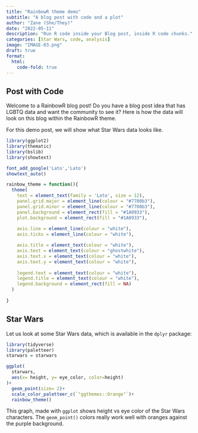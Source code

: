 ```yaml
---
title: "RainbowR theme demo"
subtitle: "A blog post with code and a plot"
author: "Zane (She/They)"
date: "2022-05-11"
description: "Run R code inside your Blog post, inside R code chunks."
categories: [Star Wars, code, analysis]
image: "IMAGE-03.png"
draft: true
format: 
  html:
    code-fold: true
---
```


## Post with Code

Welcome to a RainbowR blog post! Do you have a blog post idea that has LGBTQ data and want the community to see it? Here is how the data will look on this blog within the RainbowR theme.

For this demo post, we will show what Star Wars data looks like.

```r
library(ggplot2)
library(thematic)
library(bslib)
library(showtext)

font_add_google('Lato','Lato')
showtext_auto()

rainbow_theme = function(){
  theme(
    text = element_text(family = 'Lato', size = 12),
    panel.grid.major = element_line(colour = "#7700b3"),
    panel.grid.minor = element_line(colour = "#7700b3"),
    panel.background = element_rect(fill = "#1A0933"),
    plot.background = element_rect(fill = "#1A0933"),
    
    axis.line = element_line(colour = "white"),
    axis.ticks = element_line(colour = "white"),

    axis.title = element_text(colour = "white"),
    axis.text = element_text(colour = "ghostwhite"),
    axis.text.x = element_text(colour = "white"),
    axis.text.y = element_text(colour = "white"),
    
    legend.text = element_text(colour = "white"),
    legend.title = element_text(colour = "white"),
    legend.background = element_rect(fill = NA)
  )
  
}

```

## Star Wars

Let us look at some Star Wars data, which is available in the `dplyr` package:

```r
library(tidyverse)
library(paletteer)
starwars = starwars

ggplot(
  starwars,
  aes(x= height, y= eye_color, color=height)
)+
  geom_point(size= 2)+
  scale_color_paletteer_c(`"ggthemes::Orange"`)+
  rainbow_theme()
```

This graph, made with `ggplot` shows height vs eye color of the Star Wars characters. The `geom_point()` colors really work well with oranges against the purple background.
